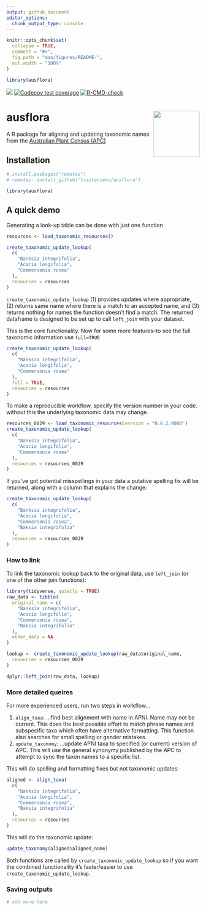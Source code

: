 ```yaml
---
output: github_document
editor_options: 
  chunk_output_type: console
---
```


<!-- README.md is generated from README.Rmd. Please edit that file -->

```r
knitr::opts_chunk$set(
  collapse = TRUE,
  comment = "#>",
  fig.path = "man/figures/README-",
  out.width = "100%"
)

library(ausflora)
```

<!-- badges: start -->
[![](https://img.shields.io/badge/lifecycle-experimental-orange.svg)](https://lifecycle.r-lib.org/articles/stages.html#experimental)
[![Codecov test coverage](https://codecov.io/gh/traitecoevo/ausflora/branch/master/graph/badge.svg)](https://app.codecov.io/gh/traitecoevo/ausflora?branch=master)
[![R-CMD-check](https://github.com/traitecoevo/ausflora/actions/workflows/R-CMD-check.yaml/badge.svg)](https://github.com/traitecoevo/ausflora/actions/workflows/R-CMD-check.yaml)
<!-- badges: end -->

# ausflora <img src="inst/figures/ausflora_hex2.png" align="right" width="120"/>

A  R package for aligning and updating taxonomic names from the [Australian Plant Census (APC)](https://biodiversity.org.au/nsl/services/search/taxonomy)

## Installation 

```r
# install.packages("remotes")
# remotes::install_github("traitecoevo/ausflora")

library(ausflora)
```

## A quick demo

Generating a look-up table can be done with just one function

```r
resources <- load_taxonomic_resources()

create_taxonomic_update_lookup(
  c(
    "Banksia integrifolia",
    "Acacia longifolia",
    "Commersonia rosea"
  ),
  resources = resources
)
```

`create_taxonomic_update_lookup` (1) provides updates where appropriate, (2) returns same name where there is a match to an accepted name, and (3) returns nothing for names the function doesn't find a match.  The returned dataframe is designed to be  set up to call `left_join` with your dataset. 

This is the core functionality.  Now for some more features--to see the full taxonomic information use `full=TRUE`

```r
create_taxonomic_update_lookup(
  c(
    "Banksia integrifolia",
    "Acacia longifolia",
    "Commersonia rosea"
  ),
  full = TRUE,
  resources = resources
)
```

To make a reproducible workflow, specify the version number in your code. without this the underlying taxonomic data may change.  

```r
resources_0029 <- load_taxonomic_resources(version = "0.0.2.9000")
create_taxonomic_update_lookup(
  c(
    "Banksia integrifolia",
    "Acacia longifolia",
    "Commersonia rosea"
  ),
  resources = resources_0029
)
```

If you've got potential misspellings in your data a putative spelling fix will be returned, along with a column that explains the change:

```r
create_taxonomic_update_lookup(
  c(
    "Banksia integrifolia",
    "Acacia longifolia",
    "Commersonia rosea",
    "Baksia integrifolia"
  ),
  resources = resources_0029
)
```

### How to link

To link the taxonomic lookup back to the original data, use `left_join` (or one of the other join functions):

```r
library(tidyverse, quietly = TRUE)
raw_data <- tibble(
  original_name = c(
    "Banksia integrifolia",
    "Acacia longifolia",
    "Commersonia rosea",
    "Baksia integrifolia"
  ),
  other_data = NA
)

lookup <- create_taxonomic_update_lookup(raw_data$original_name,
  resources = resources_0029
)

dplyr::left_join(raw_data, lookup)
```

### More detailed queires

For more experienced users, run two steps in workflow...

1. `align_taxa`: ...find best alignment with name in APNI. Name may not be current.  This does the best possible effort to match phrase names and subspecific taxa which often have alternative formatting.  This function also searches for small spelling or gender mistakes. 
2. `update_taxonomy`: ...update APNI taxa to specified (or current) version of APC.  This will use the general synonymy published by the APC to attempt to sync the taxon names to a specific list.  


This will do spelling and formatting fixes but not taxonomic updates:
```r
aligned <- align_taxa(
  c(
    "Banksia integrifolia",
    "Acacia longifolia",
    "Commersonia rosea",
    "Baksia integrifolia"
  ),
  resources = resources
)
```

This will do the taxonomic update:
```r
update_taxonomy(aligned$aligned_name)
```
Both functions are called by `create_taxonomic_update_lookup` so if you want the combined functionality it's faster/easier to use `create_taxonomic_update_lookup`.

### Saving outputs


```r
# add more here
```

